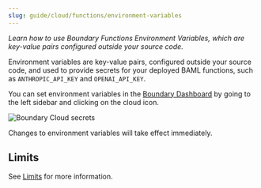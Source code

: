 ```yaml
---
slug: guide/cloud/functions/environment-variables
---
```


_Learn how to use Boundary Functions Environment Variables, which are key-value pairs
configured outside your source code._

Environment variables are key-value pairs, configured outside your source code,
and used to provide secrets for your deployed BAML functions, such as
`ANTHROPIC_API_KEY` and `OPENAI_API_KEY`.

You can set environment variables in the [Boundary
Dashboard](https://dashboard.boundaryml.com/) by going to the left sidebar and
clicking on the cloud icon.

<div class="flex flex-col items-center">
  <img src="/assets/cloud/set-env-vars.png" alt="Boundary Cloud secrets" />
</div>

Changes to environment variables will take effect immediately.

## Limits

See [Limits](/ref/cloud/limits) for more information.
